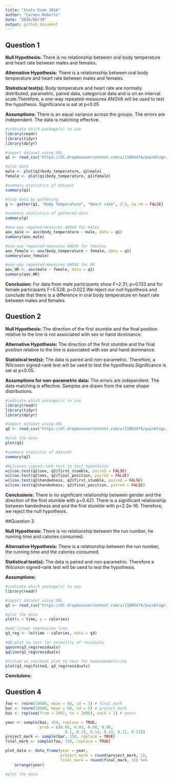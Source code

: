 ```yaml
---
title: "Stats Exam 2016"
author: "Carmen Roberts"
date: "2016/08/30"
output: github_document
---
```


## Question 1

**Null Hypothesis:** There is no relationship between oral body temperature and heart rate between males and females.

**Alternative Hypothesis:** There is a relationsship between oral body temperature and heart rate between males and females.

**Statistical test(s):** Body temperature and heart rate are normally distributed, parametric, paired data, categorical data and is on an interval scale.Therefore, a one-way repeated-measures ANOVA will be used to test the hypothesis. Significance is set at p<0.05 

**Assumptions:** There is an equal variance across the groups. The errors are independent. The data is matching effective.


```r

#indicate which package(s) to use
library(readr)              
library(tidyr)
library(dplyr)

#import dataset using URL
q1 <- read_csv('https://dl.dropboxusercontent.com/u/11805474/painblogr/biostats/exam-data-2016/question1.csv')

#plot data
male <- plot(q1$body_temperature, q1$male)
female <- plot(q1$body_temperature, q1$female)

#summary statistics of dataset
summary(q1)

#tidy data by gathering
g <- gather(q1, "Body Temperature", "Heart rate", 2:3, na.rm = FALSE)

#summary statistics of gathered data
summary(g)

#one-way repeted-measures ANOVA for males
aov_male <- aov(body_temperature ~ male, data = q1)
summary(aov_male)

#one-way repeated-measures ANOVA for females
aov_female <- aov(body_temperature ~ female, data = q1)
summary(aov_female)

#one-way repeated-measures ANOVA for HR
aov_HR <- aov(male ~ female, data = q1)
summary(aov_HR)

```

**Conclusion:** For data from male participants show F=2.31; p=0.133 and for female participants F=5.528; p=0.022.We reject our null hypothesis and conclude that there is a difference in oral body temperature en heart rate between males and females.      



## Question 2

**Null Hypothesis:** The direction of the first stumble and the final position relative to the line is not associated with sex or hand dominance.

**Alternative Hypothesis:** The direction of the first stumble and the final position relative to the line is associated with sex and hand dominance.

**Statistical test(s):** The data is paired and non-parametric. Therefore, a Wilcoxon signed-rank test will be used to test the hypothesis.Significance is set at p<0.05. 

**Assumptions for non-parametric data:**  The errors are independent. The data matching is effective. Samples are drawn from the same shape distributions.


```r

#indicate which package(s) to use
library(readr)
library(tidyr)
library(dplyr)

#import dataset using URL
q2 <- read_csv('https://dl.dropboxusercontent.com/u/11805474/painblogr/biostats/exam-data-2016/question2.csv')

#plot the data
plot(q2)

#summary statistic of dataset
summary(q2)

#Wilcoxon signed-rank test to test hypothesis
wilcox.test(q2$sex, q2$first_stumble, paired = FALSE)
wilcox.test(q2$sex, q2$final_position, paired = FALSE)
wilcox.test(q2$handedness, q2$first_stumble, paired = FALSE)
wilcox.test(q2$handedness, q2$final_position, paired = FALSE)
```

**Conclusions:** There is no significant relationship between gender and the direction of the first stumble with  p=0.421. There is a significant relationship between handedness and and the first stumble with p<2.2e-16.
Therefore, we reject the null hypothesis.

##Question 3

**Null Hypothesis:** There is no relationship between the run number, he running time and calories consumed.

**Alternative Hypothesis:** There is a relationship between the run number, the running time and the calories consumed. 

**Statistical test(s):** The data is paired and non-parametric. Therefore a Wilcoxon signed-rank test will be used to test the hypothesis.

**Assumptions:**

```r

#indicate which package(s) to use
library(readr)

#import dataset using URL
q3 <- read_csv('https://dl.dropboxusercontent.com/u/11805474/painblogr/biostats/exam-data-2016/question3.csv')

#plot the data
plot(x = time, y = calories)

#add linear regression line
q3_reg <- lm(time ~ calories, data = q3)

#QQ-plot to test for normality of residuals
qqnorm(q3_reg$residuals)
qqline(q3_reg$residuals)

#fitted vs residual plot to test for homoskedasticity
plot(q3_reg$fitted, q3_reg$residuals)

```

**Concluions:**


## Question 4

```r
foo <- rnorm(10000, mean = 60, sd = 3) # final mark
bar <- rnorm(10000, mean = 68, sd = 5) # project mark
baz <- rep(seq(from = 1997, to = 2006), each = 1) # years

year <- sample(baz, 150, replace = TRUE,
               prob = c(0.05, 0.05, 0.08, 0.08, 
                          0.1, 0.13, 0.14, 0.13, 0.12, 0.12))
project_mark <- sample(bar, 150, replace = TRUE)
final_mark <- sample(foo, 150, replace = TRUE)

plot_data <- data_frame(year = year,
                        project_mark = round(project_mark, 1),
                        final_mark = round(final_mark, 1)) %>%
    arrange(year)

#plot the data

```
    











